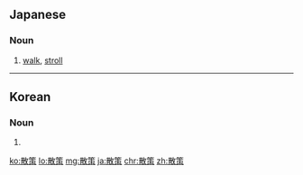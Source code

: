 ==Japanese==
{{ja-kanjitab|さん|さく|yomi=on}}

===Noun===
{{ja-noun|さんさく}}

# [[walk]], [[stroll]]

----

==Korean==
{{ko-hanjatab}}

===Noun===
{{ko-noun|hj|hangeul=산책}}

# {{hanja form of|산책|[[walk]], [[stroll]]}}

[[ko:散策]]
[[lo:散策]]
[[mg:散策]]
[[ja:散策]]
[[chr:散策]]
[[zh:散策]]